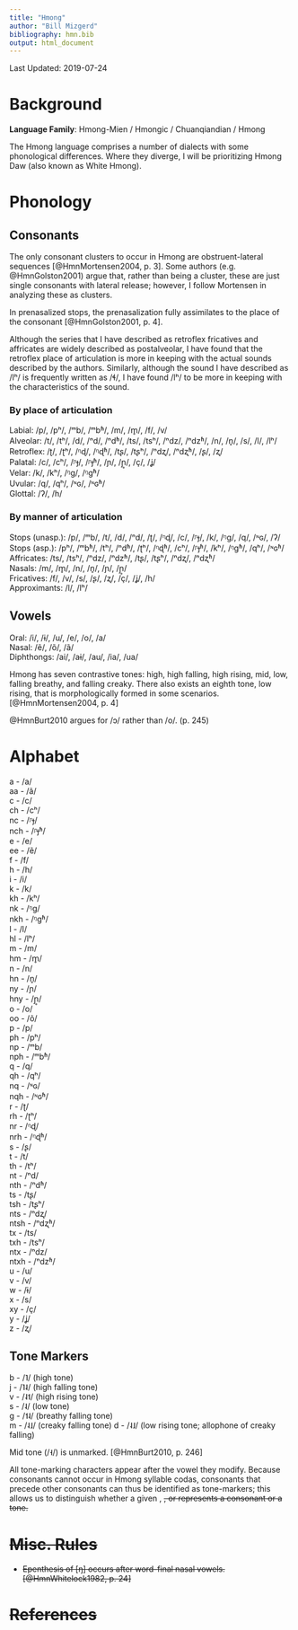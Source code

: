 ```yaml
---
title: "Hmong"
author: "Bill Mizgerd"
bibliography: hmn.bib
output: html_document
---
```


Last Updated: 2019-07-24

# Background

**Language Family**: Hmong-Mien / Hmongic / Chuanqiandian / Hmong

The Hmong language comprises a number of dialects with some phonological differences. Where they diverge, I will be prioritizing Hmong Daw (also known as White Hmong).

# Phonology

## Consonants

The only consonant clusters to occur in Hmong are obstruent-lateral sequences [@HmnMortensen2004, p. 3]. Some authors (e.g. @HmnGolston2001) argue that, rather than being a cluster, these are just single consonants with lateral release; however, I follow Mortensen in analyzing these as clusters.

In prenasalized stops, the prenasalization fully assimilates to the place of the consonant [@HmnGolston2001, p. 4].

Although the series that I have described as retroflex fricatives and affricates are widely described as postalveolar, I have found that the retroflex place of articulation is more in keeping with the actual sounds described by the authors. Similarly, although the sound I have described as /lʰ/ is frequently written as /ɬ/, I have found /lʰ/ to be more in keeping with the characteristics of the sound.

### By place of articulation

Labial: /p/, /pʰ/, /ᵐb/, /ᵐbʱ/, /m/, /m̥/, /f/, /v/  
Alveolar: /t/, /tʰ/, /d/, /ⁿd/, /ⁿdʱ/, /ts/, /tsʰ/, /ⁿdz/, /ⁿdzʱ/, /n/, /n̥/, /s/, /l/, /lʰ/  
Retroflex: /ʈ/, /ʈʰ/, /ᶯɖ/, /ᶯɖʱ/, /tʂ/, /tʂʰ/, /ⁿdʐ/, /ⁿdʐʱ/, /ʂ/, /ʐ/  
Palatal: /c/, /cʰ/, /ᶮɟ/, /ᶮɟʱ/, /ɲ/, /ɲ̥/, /ç/, /ʝ/  
Velar: /k/, /kʰ/, /ᵑɡ/, /ᵑɡʱ/  
Uvular: /q/, /qʰ/, /ᶰɢ/, /ᶰɢʱ/  
Glottal: /ʔ/, /h/  

### By manner of articulation

Stops (unasp.): /p/, /ᵐb/, /t/, /d/, /ⁿd/, /ʈ/, /ᶯɖ/, /c/, /ᶮɟ/, /k/, /ᵑɡ/, /q/, /ᶰɢ/, /ʔ/  
Stops (asp.): /pʰ/, /ᵐbʱ/, /tʰ/, /ⁿdʱ/, /ʈʰ/, /ᶯɖʱ/, /cʰ/, /ᶮɟʱ/, /kʰ/, /ᵑɡʱ/, /qʰ/, /ᶰɢʱ/  
Affricates: /ts/, /tsʰ/, /ⁿdz/, /ⁿdzʱ/, /tʂ/, /tʂʰ/, /ⁿdʐ/, /ⁿdʐʱ/  
Nasals: /m/, /m̥/, /n/, /n̥/, /ɲ/, /ɲ̥/  
Fricatives: /f/, /v/, /s/, /ʂ/, /ʐ/, /ç/, /ʝ/, /h/  
Approximants: /l/, /lʰ/  

## Vowels

Oral: /i/, /ɨ/, /u/, /e/, /o/, /a/  
Nasal: /ẽ/, /õ/, /ã/  
Diphthongs: /ai/, /aɨ/, /au/, /ia/, /ua/  

Hmong has seven contrastive tones: high, high falling, high rising, mid, low, falling breathy, and falling creaky. There also exists an eighth tone, low rising, that is morphologically formed in some scenarios. [@HmnMortensen2004, p. 4]

@HmnBurt2010 argues for /ɔ/ rather than /o/. (p. 245)

# Alphabet

a - /a/  
  aa - /ã/  
c - /c/  
  ch - /cʰ/  
  nc - /ᶮɟ/  
  nch - /ᶮɟʱ/  
e - /e/  
  ee - /ẽ/  
f - /f/  
h - /h/  
i - /i/  
k - /k/  
  kh - /kʰ/  
  nk - /ᵑɡ/  
  nkh - /ᵑɡʱ/  
l - /l/  
  hl - /lʰ/  
m - /m/  
  hm - /m̥/  
n - /n/  
  hn - /n̥/  
ny - /ɲ/  
  hny - /ɲ̥/  
o - /o/  
  oo - /õ/  
p - /p/  
  ph - /pʰ/  
  np - /ᵐb/  
  nph - /ᵐbʱ/  
q - /q/  
  qh - /qʰ/  
  nq - /ᶰɢ/  
  nqh - /ᶰɢʱ/  
r - /ʈ/  
  rh - /ʈʰ/  
  nr - /ᶯɖ/  
  nrh - /ᶯɖʱ/  
s - /ʂ/  
t - /t/  
  th - /tʰ/  
  nt - /ⁿd/  
  nth - /ⁿdʱ/  
ts - /tʂ/  
  tsh - /tʂʰ/  
  nts - /ⁿdʐ/  
  ntsh - /ⁿdʐʱ/  
tx - /ts/  
  txh - /tsʰ/  
  ntx - /ⁿdz/  
  ntxh - /ⁿdzʱ/  
u - /u/  
v - /v/  
w - /ɨ/  
x - /s/  
xy - /ç/  
y - /ʝ/  
z - /ʐ/  

## Tone Markers

b - /˥/ (high tone)  
j - /˥˨/ (high falling tone)  
v - /˨˦/ (high rising tone)  
s - /˨/ (low tone)  
g - /˦˨/ (breathy falling tone)  
m - /˨˩/ (creaky falling tone)
d - /˨˩/ (low rising tone; allophone of creaky falling)  

Mid tone (/˧/) is unmarked. [@HmnBurt2010, p. 246]

All tone-marking characters appear after the vowel they modify. Because consonants cannot occur in Hmong syllable codas, consonants that precede other consonants can thus be identified as tone-markers; this allows us to distinguish whether a given <v>, <s>, or <m> represents a consonant or a tone.

# Misc. Rules

* Epenthesis of [ŋ] occurs after word-final nasal vowels. [@HmnWhitelock1982, p. 24]

# References
